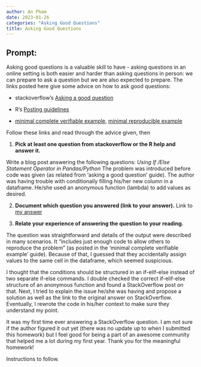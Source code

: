 ```yaml
---
author: An Pham
date: 2023-01-26
categories: "Asking Good Questions"
title: Asking Good Questions
---
```


## Prompt:

Asking good questions is a valuable skill to have - asking questions in an online setting is both easier and harder than asking questions in person: we can prepare to ask a question but we are also expected to prepare.
The links posted here give some advice on how to ask good questions:

- stackoverflow's [Asking a good question](http://stackoverflow.com/help/how-to-ask)

- R's [Posting guidelines](https://www.r-project.org/posting-guide.html)

- [minimal complete verifiable example](https://stackoverflow.com/help/mcve), [minimal reproducible example](https://www.tidyverse.org/help/)

Follow these links and read through the advice given, then

1. **Pick at least one question from stackoverflow or the R help and answer it.**

Write a blog post answering the following questions: 
*Using If /Else Statement Operator in Pandas/Python*
The problem was introduced before code was given (as related from 'asking a good question' guide). The author was having trouble with conditionally filling his/her new column in a dataframe. He/she used an anonymous function (lambda) to add values as desired. 

2. **Document which question you answered (link to your answer).**
Link to [my answer](https://stackoverflow.com/a/75252644/21088924)

3. **Relate your experience of answering the question to your reading. **

The question was straightforward and details of the output were described in many scenarios. It "includes just enough code to allow others to reproduce the problem" (as posted in the 'minimal complete verifiable example' guide). Because of that, I guessed that they accidentally assign values to the same cell in the dataframe, which seemed suspicious.

I thought that the conditions should be structured in an if-elif-else instead of two separate if-else commands. I double checked the correct if-elif-else structure of an anonymous function and found a StackOverflow post on that. Next, I tried to explain the issue he/she was having and propose a solution as well as the link to the original answer on StackOverflow. Eventually, I rewrote the code in his/her context to make sure they understand my point.

It was my first time ever answering a StackOverflow question. I am not sure if the author figured it out yet (there was no update up to when I submitted this homework) but I feel good for being a part of an awesome community that helped me a lot during my first year. Thank you for the meaningful homework!



<!--Go to [https://github.com/Stat585-at-ISU/blog](https://github.com/Stat585-at-ISU/blog) for instructions about how to prepare and submit your blog post.-->
Instructions to follow.
